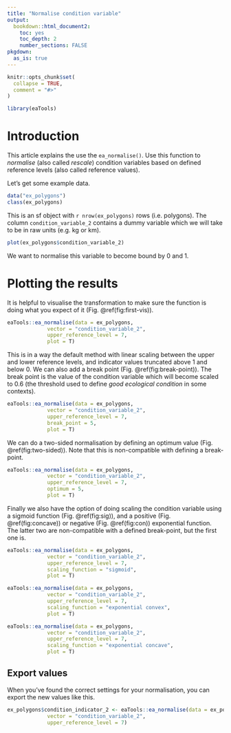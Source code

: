```yaml
---
title: "Normalise condition variable"
output: 
  bookdown::html_document2:
    toc: yes
    toc_depth: 2
    number_sections: FALSE
pkgdown:
  as_is: true
---
```


```r
knitr::opts_chunk$set(
  collapse = TRUE,
  comment = "#>"
)
```

```r
library(eaTools)
```

# Introduction

This article explains the use the `ea_normalise()`. Use this function to _normalise_ (also called _rescale_) condition variables based on defined reference levels (also called reference values).

Let's get some example data.

```r
data("ex_polygons")
class(ex_polygons)
```

This is an sf object with `r nrow(ex_polygons)` rows (i.e. polygons). The column `condition_variable_2` contains a dummy variable which we will take to be in raw units (e.g. kg or km).

```r
plot(ex_polygons$condition_variable_2)
```

We want to normalise this variable to become bound by 0 and 1.

# Plotting the results

It is helpful to visualise the transformation to make sure the function is doing what you expect of it (Fig. \@ref(fig:first-vis)).

```r
eaTools::ea_normalise(data = ex_polygons,
             vector = "condition_variable_2",
             upper_reference_level = 7,
             plot = T)
```

This is in a way the default method with linear scaling between the upper and lower reference levels, and indicator values truncated above 1 and below 0. We can also add a break point (Fig. \@ref(fig:break-point)). The break point is the value of the condition variable which will become scaled to 0.6 (the threshold used to define *good ecological condition* in some contexts).

```r
eaTools::ea_normalise(data = ex_polygons,
             vector = "condition_variable_2",
             upper_reference_level = 7,
             break_point = 5,
             plot = T)

```

We can do a two-sided normalisation by defining an optimum value (Fig. \@ref(fig:two-sided)). Note that this is non-compatible with defining a break-point.

```r
eaTools::ea_normalise(data = ex_polygons,
             vector = "condition_variable_2",
             upper_reference_level = 7,
             optimum = 5,
             plot = T)

```

Finally we also have the option of doing scaling the condition variable using a sigmoid function (Fig. \@ref(fig:sig)), and a positive (Fig. \@ref(fig:concave)) or negative (Fig. \@ref(fig:con)) exponential function. The latter two are non-compatible with a defined break-point, but the first one is.

```r
eaTools::ea_normalise(data = ex_polygons,
             vector = "condition_variable_2",
             upper_reference_level = 7,
             scaling_function = "sigmoid",
             plot = T)
```

```r
eaTools::ea_normalise(data = ex_polygons,
             vector = "condition_variable_2",
             upper_reference_level = 7,
             scaling_function = "exponential convex",
             plot = T)
```

```r
eaTools::ea_normalise(data = ex_polygons,
             vector = "condition_variable_2",
             upper_reference_level = 7,
             scaling_function = "exponential concave",
             plot = T)

```

## Export values

When you've found the correct settings for your normalisation, you can export the new values like this.

```r
ex_polygons$condition_indicator_2 <- eaTools::ea_normalise(data = ex_polygons,
             vector = "condition_variable_2",
             upper_reference_level = 7)


```
